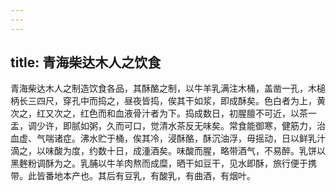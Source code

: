 ```yaml
---
---
---
```

title: 青海柴达木人之饮食
---



青海柴达木人之制造饮食各品，其酥酪之制，以牛羊乳满注木桶，盖凿一孔，木槌柄长三四尺，穿孔中而捣之，昼夜皆捣，俟其干如浆，即成酥矣。色白者为上，黄次之，红又次之，红色而和血液骨汁者为下。捣成数日，初腥膻不可近，以茶一盂，调少许，即腻如粥，久而可口，觉清水茶反无味矣。常食能御寒，健筋力，治血虚、气喘诸症。沸水贮于桶，俟其冷，浸酥酪，酥沉油浮，毋摇动，日以鲜乳汁滴之，以味酸为度，约数十日，成湩酒矣。味酸而腥，略带酒气，不易醉。乳饼以黑麰粉调酥为之。乳脯以牛羊肉熬而成糜，晒干如豆干，见水即酥，旅行便于携带。此皆番地本产也。其后有豆乳，有酸乳，有曲酒，有烟叶。